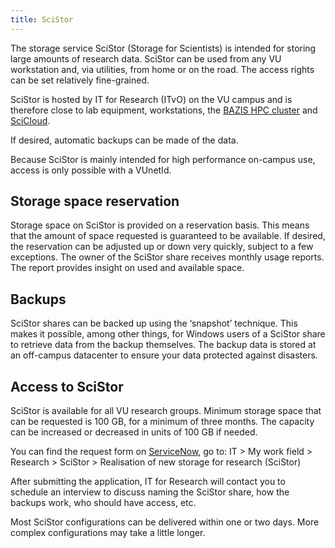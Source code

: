 ```yaml
---
title: SciStor
---
```

The storage service SciStor (Storage for Scientists) is intended for storing large amounts of research data. SciStor can be used from any VU workstation and, via utilities, from home or on the road. The access rights can be set relatively fine-grained.  

SciStor is hosted by IT for Research (ITvO) on the VU campus and is therefore close to lab equipment, workstations, the [BAZIS HPC cluster](./bazis.qmd) and [SciCloud](./scicloud.qmd). 

If desired, automatic backups can be made of the data.

Because SciStor is mainly intended for high performance on-campus use, access is only possible with a VUnetId.
<!-- add information on obtaining vunetid's for guests -->

## Storage space reservation 
Storage space on SciStor is provided on a reservation basis. This means that the amount of space requested is guaranteed to be available. If desired, the reservation can be adjusted up or down very quickly, subject to a few exceptions. The owner of the SciStor share receives monthly usage reports. The report provides insight on used and available space. 
<!-- link to cost model -->

## Backups 
SciStor shares can be backed up using the 'snapshot' technique. This makes it possible, among other things, for Windows users of a SciStor share to retrieve data from the backup themselves. The backup data is stored at an off-campus datacenter to ensure your data protected against disasters. 

## Access to SciStor
SciStor is available for all VU research groups. Minimum storage space that can be requested is 100 GB, for a minimum of three months. The capacity can be increased or decreased in units of 100 GB if needed.

You can find the request form on [ServiceNow](https://services.vu.nl/esc), go to: IT > My work field > Research > SciStor > Realisation of new storage for research (SciStor)

After submitting the application, IT for Research will contact you to schedule an interview to discuss naming the SciStor share, how the backups work, who should have access, etc.

Most SciStor configurations can be delivered within one or two days. More complex configurations may take a little longer.
